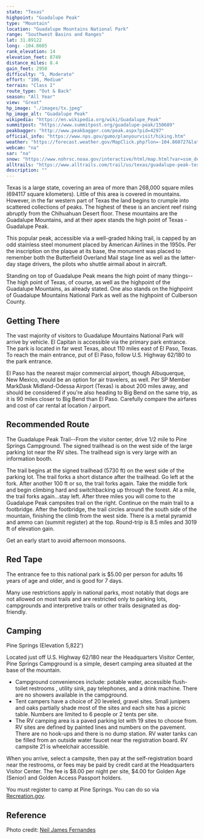 ```yaml
---
state: "Texas"
highpoint: "Guadalupe Peak"
type: "Mountain"
location: "Guadalupe Mountains National Park"
range: "Southwest Basins and Ranges"
lat: 31.89122
long: -104.8605
rank_elevation: 14
elevation_feet: 8749
distance_miles: 8.4
gain_feet: 2950
difficulty: "5, Moderate"
effort: "106, Medium"
terrain: "Class I"
route_type: "Out & Back"
season: "All Year"
view: "Great"
hp_image: "./images/tx.jpeg"
hp_image_alt: "Guadalupe Peak"
wikipedia: "https://en.wikipedia.org/wiki/Guadalupe_Peak"
summitpost: "https://www.summitpost.org/guadalupe-peak/150689"
peakbagger: "http://www.peakbagger.com/peak.aspx?pid=4297"
official_info: "https://www.nps.gov/gumo/planyourvisit/hiking.htm"
weather: "https://forecast.weather.gov/MapClick.php?lon=-104.860727&lat=31.891483"
webcam: "na"
sar: "na"
snow: "https://www.nohrsc.noaa.gov/interactive/html/map.html?var=ssm_depth&min_x=-104.945630425594&min_y=31.7914833068848&max_x=-104.77582038007&max_y=31.9914833068848&bgvar=dem&shdvar=shading&title=0&width=800&height=450&font=0&lbl=m&palette=0&h_o=0&metric=0&lp=0&no_header=0&snap=1&o7=1&o9=1&o11=1&o13=1"
alltrails: "https://www.alltrails.com/trail/us/texas/guadalupe-peak-texas-highpoint-trail"
description: ""
---
```


Texas is a large state, covering an area of more than 268,000 square miles (694117 square kilometers). Little of this area is covered in mountains. However, in the far western part of Texas the land begins to crumple into scattered collections of peaks. The highest of these is an ancient reef rising abruptly from the Chihuahuan Desert floor. These mountains are the Guadalupe Mountains, and at their apex stands the high point of Texas - Guadalupe Peak.

This popular peak, accessible via a well-graded hiking trail, is capped by an odd stainless steel monument placed by American Airlines in the 1950s. Per the inscription on the plaque at its base, the monument was placed to remember both the Butterfield Overland Mail stage line as well as the latter-day stage drivers, the pilots who shuttle airmail about in aircraft.

Standing on top of Guadalupe Peak means the high point of many things--The high point of Texas, of course, as well as the highpoint of the Guadalupe Mountains, as already stated. One also stands on the highpoint of Guadalupe Mountains National Park as well as the highpoint of Culberson County.

## Getting There
The vast majority of visitors to Guadalupe Mountains National Park will arrive by vehicle. El Capitan is accessible via the primary park entrance. The park is located in far west Texas, about 110 miles east of El Paso, Texas. To reach the main entrance, put of El Paso, follow U.S. Highway 62/180 to the park entrance.

El Paso has the nearest major commercial airport, though Albuquerque, New Mexico, would be an option for air travelers, as well.  Per SP Member MarkDask Midland-Odessa Airport (Texas) is about 200 miles away, and should be considered if you're also heading to Big Bend on the same trip, as it is 90 miles closer to Big Bend than El Paso.  Carefully compare the airfares and cost of car rental at location / airport.

## Recommended Route
The Guadalupe Peak Trail--From the visitor center, drive 1/2 mile to Pine Springs Campground. The signed trailhead is on the west side of the large parking lot near the RV sites. The trailhead sign is very large with an information booth.

The trail begins at the signed trailhead (5730 ft) on the west side of the parking lot. The trail forks a short distance after the trailhead. Go left at the fork. After another 100 ft or so, the trail forks again. Take the middle fork and begin climbing hard and switchbacking up through the forest. At a mile, the trail forks again...stay left. After three miles you will come to the Guadalupe Peak campsites trail on the right. Continue on the main trail to a footbridge. After the footbridge, the trail circles around the south side of the mountain, finishing the climb from the west side. There is a metal pyramid and ammo can (summit register) at the top. Round-trip is 8.5 miles and 3019 ft of elevation gain.

Get an early start to avoid afternoon monsoons.

## Red Tape
The entrance fee to this national park is $5.00 per person for adults 16 years of age and older, and is good for 7 days.

Many use restrictions apply in national parks, most notably that dogs are not allowed on most trails and are restricted only to parking lots, campgrounds and interpretive trails or other trails designated as dog-friendly.

## Camping
Pine Springs (Elevation 5,822')

Located just off U.S. Highway 62/180 near the Headquarters Visitor Center, Pine Springs Campground is a simple, desert camping area situated at the base of the mountain.

- Campground conveniences include: potable water, accessible flush-toilet restrooms , utility sink, pay telephones, and a drink machine. There are no showers available in the campground.
- Tent campers have a choice of 20 leveled, gravel sites. Small junipers and oaks partially shade most of the sites and each site has a picnic table. Numbers are limited to 6 people or 2 tents per site.
- The RV camping area is a paved parking lot with 19 sites to choose from. RV sites are defined by painted lines and numbers on the pavement. There are no hook-ups and there is no dump station. RV water tanks can be filled from an outside water faucet near the registration board. RV campsite 21 is wheelchair accessible.

When you arrive, select a campsite, then pay at the self-registration board near the restrooms, or fees may be paid by credit card at the Headquarters Visitor Center. The fee is $8.00 per night per site, $4.00 for Golden Age (Senior) and Golden Access Passport holders.

You must register to camp at Pine Springs. You can do so via [Recreation.gov](https://www.recreation.gov/camping/campgrounds/258851).

## Reference
Photo credit: [Neil James Fernandes](https://twitter.com/NJF_PediRad)
